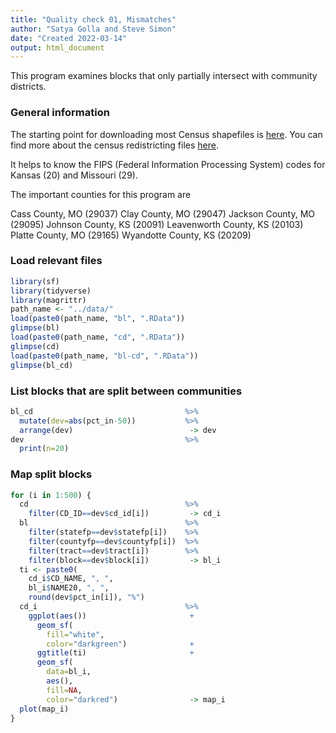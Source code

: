 ```yaml
---
title: "Quality check 01, Mismatches"
author: "Satya Golla and Steve Simon"
date: "Created 2022-03-14"
output: html_document
---
```


This program examines blocks that only partially intersect with community districts.

### General information

The starting point for downloading most Census shapefiles is [here][c_general]. You can find more about the census redistricting files [here][c_redistricting]. 

It helps to know the FIPS (Federal Information Processing System) codes for Kansas (20) and Missouri (29).

The important counties for this program are

Cass County, MO (29037)
Clay County, MO (29047)
Jackson County, MO (29095)
Johnson County, KS (20091)
Leavenworth County, KS (20103)
Platte County, MO (29165)
Wyandotte County, KS (20209)

### Load relevant files

```r
library(sf)
library(tidyverse)
library(magrittr)
path_name <- "../data/"
load(paste0(path_name, "bl", ".RData"))
glimpse(bl)
load(paste0(path_name, "cd", ".RData"))
glimpse(cd)
load(paste0(path_name, "bl-cd", ".RData"))
glimpse(bl_cd)
```

### List blocks that are split between communities

```r
bl_cd                                  %>%
  mutate(dev=abs(pct_in-50))           %>%
  arrange(dev)                          -> dev
dev                                    %>%
  print(n=20)
```

### Map split blocks

```r
for (i in 1:500) {
  cd                                   %>%
    filter(CD_ID==dev$cd_id[i])         -> cd_i
  bl                                   %>%
    filter(statefp==dev$statefp[i])    %>%
    filter(countyfp==dev$countyfp[i])  %>%
    filter(tract==dev$tract[i])        %>%
    filter(block==dev$block[i])         -> bl_i
  ti <- paste0(
    cd_i$CD_NAME, ", ",
    bl_i$NAME20, ", ",
    round(dev$pct_in[i]), "%")
  cd_i                                 %>%
    ggplot(aes())                       +
      geom_sf(
        fill="white", 
        color="darkgreen")              +
      ggtitle(ti)                       +
      geom_sf(
        data=bl_i,
        aes(), 
        fill=NA,
        color="darkred")                -> map_i
  plot(map_i)
}
```

<!---Key census links go here--->

[c_general]: https://www.census.gov/geographies/mapping-files/time-series/geo/tiger-line-file.html

[c_redistricting]: https://www.census.gov/programs-surveys/decennial-census/about/rdo/summary-files.html

